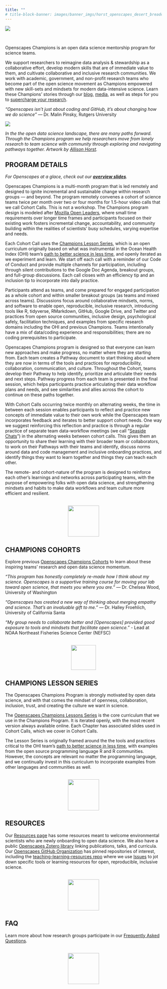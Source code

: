 ```yaml
---
title: ""
# title-block-banner: images/banner_imgs/horst_openscapes_desert_breadcrumbs.png
---
```


::: column-screen
![](images/banner_imgs/horst_openscapes_desert_breadcrumbs.png)
:::
<br>

::: column-screen
<div class="white-div">
<p class="medium-body-text bold700 center-text">Openscapes Champions is an open data science mentorship program for science teams.</p>
</div>

<div class="white-div">
We support researchers to reimagine data analysis & stewardship as a collaborative effort, develop modern skills that are of immediate value to them, and cultivate collaborative and inclusive research communities. We work with academic, government, and non-profit research teams who become part of the open science movement as Champions empowered with new skill-sets and mindsets for modern data-intensive science. Learn these Champions’ stories through our [blog](), [media](), as well as steps for you to [supercharge your research]().

<p class="gray-bg"><span class="bold700">*“Openscapes isn’t just about coding and GitHub, it’s about changing how we do science”*</span> — Dr. Malin Pinsky, Rutgers University</p>
</div>
:::

![](images/page_imgs/horst_openscapes_champions.jpg)

<p class="small-gray-text center-text">*In the the open data science landscape, there are many paths forward. Through the Champions program we help researchers move from lonely research to team science with community through exploring and navigating pathways together. Artwork by [Allison Horst](https://twitter.com/allison_horst).*</p>

::: column-screen

<div class="white-div">
<h2>PROGRAM DETAILS</h2>

*For Openscapes at a glace, check out our [**overview slides**](https://docs.google.com/presentation/d/e/2PACX-1vRQEGsjdnaIWovo1QTo7oZnMzfuOzlTujObHAa0B2maRioRdpvkr8P7fEzDTD98yTs7j6w3sc_DQ9Zi/pub?start=false&loop=false&delayms=3000&slide=id.gb1d0505bec_0_0).*

Openscapes Champions is a multi-month program that is led remotely and designed to ignite incremental and sustainable change within research groups — and beyond. The program remotely convenes a cohort of science teams twice per month over two or four months for 1.5-hour video calls that we call Cohort Calls. This is not a workshop. The Champions program design is modeled after [Mozilla Open Leaders](https://foundation.mozilla.org/en/initiatives/mozilla-open-leaders/fork-open-leaders/), where small time requirements over longer time frames and participants focused on their existing work fosters incremental change, accountability, and community building within the realities of scientists’ busy schedules, varying expertise and needs.

Each Cohort Call uses the [Champions Lesson Series](https://openscapes.github.io/series/), which is an open curriculum originally based on what was instrumental in the Ocean Health Index (OHI) team’s [path to better science in less time](https://www.nature.com/articles/s41559-017-0160), and openly iterated as we experiment and learn. We start off each call with a reminder of our Code of Conduct and provide multiple channels for participation, including through silent contributions to the Google Doc Agenda, breakout groups, and full-group discussions. Each call closes with an efficiency tip and an inclusion tip to incorporate into daily practice.

Participants attend as teams, and come prepared for engaged participation as a whole cohort and within smaller breakout groups (as teams and mixed across teams). Discussions focus around collaborative mindsets, norms, and software to enable open, reproducible, inclusive research, introducing tools like R, tidyverse, RMarkdown, GitHub, Google Drive, and Twitter and practices from open source communities, inclusive design, psychological safely, facilitation techniques, and examples from specific research domains including the OHI and previous Champions. Teams intentionally have a mix of data/coding experience and responsibilities; there are no coding prerequisites to participate.

Openscapes Champions program is designed so that everyone can learn new approaches and make progress, no matter where they are starting from. Each team creates a Pathway document to start thinking about where they are now in terms of the tools and practices for reproducibility, collaboration, communication, and culture. Throughout the Cohort, teams develop their Pathway to help identify, prioritize and articulate their needs and next steps. Pathway progress from each team is presented in the final session, which helps participants practice articulating their data workflow plans and needs, and see similarities and allies across the cohort to continue on these paths together.

With Cohort Calls occurring twice monthly on alternating weeks, the time in between each session enables participants to reflect and practice new concepts of immediate value to their own work while the Openscapes team incorporates feedback and iterates to better support cohort needs. One way we suggest reinforcing this reflection and practice is through a regular practice of separate team data-workflow meetings (we call “[Seaside Chats]()”) in the alternating weeks between cohort calls. This gives them an opportunity to share their learning with their broader team or collaborators, to work on their Pathways with their teams and identify, discuss norms around data and code management and inclusive onboarding practices, and identify things they want to learn together and things they can teach each other.

The remote- and cohort-nature of the program is designed to reinforce each other’s learnings and networks across participating teams, with the purpose of empowering folks with open data science, and strengthening mindsets and habits to make data workflows and team culture more efficient and resilient.

<br>
<center><img src="images/minis/horst_openscapes_desert_snake.png" width="100"></center> <!-- SC NOTE: want css centering here (not html) -->
</div>

<div class="white-div">
<h2>CHAMPIONS COHORTS</h2>
Explore previous [Openscapes Champions Cohorts]() to learn about these inspiring teams’ research and open data science momentum.

<p class="gray-bg"><span class="bold700">*“This program has honestly completely re-made how I think about my science. Openscapes is a supportive training course for moving your lab toward open science, that meets you where you are.”*</span> — Dr. Chelsea Wood, University of Washington</p>

<p class="gray-bg"><span class="bold700">*“Openscapes has created a new way of thinking about merging empathy and science. That’s an invaluable gift to me.”*</span> — Dr. Halley Froehlich, University of California Santa</p>

<p class="gray-bg"><span class="bold700">*“My group needs to collaborate better and [Openscapes] provided good exposure to tools and mindsets that facilitate open science.”*</span> - Lead at NOAA Northeast Fisheries Science Center (NEFSC)</p>

<br>
<center><img src="images/minis/horst_openscapes_desert_cactus.png" height="80"></center> <!-- SC NOTE: want css centering here (not html) -->
</div>

<div class="white-div">
<h2>CHAMPIONS LESSON SERIES</h2>

The Openscapes Champions Program is strongly motivated by open data science, and with that comes the mindset of openness, collaboration, inclusion, trust, and creating the culture we want in science.

The [Openscapes Champions Lessons Series](https://openscapes.github.io/series/) is the core curriculum that we use in the Champions Program. It is iterated openly, with the most recent version always available online. Each Chapter has associated slides used in Cohort Calls, which we cover in Cohort Calls.

The Lesson Series is originally framed around the the tools and practices critical to the OHI team’s [path to better science in less time](https://www.nature.com/articles/s41559-017-0160), with examples from the open source programming language R and R communities. However, the concepts are relevant no matter the programming language, and we continually invest in this curriculum to incorporate examples from other languages and communities as well.

<br>
<center><img src="images/minis/horst_openscapes_desert_roadrunner.png" width="100"></center> <!-- SC NOTE: want css centering here (not html) -->
</div>

<div class="white-div">
<h2>RESOURCES</h2>
Our [Resources page]() has some resources meant to welcome environmental scientists who are newly onboarding to open data science. We also have a public [Openscapes Zotero library](https://www.zotero.org/groups/4118402/openscapes/library) linking publications, talks, and curricula. Our [Openscapes GitHub Organization](https://github.com/openscapes) has pinned repositories of interest, including the [teaching-learning-resources repo](https://github.com/openscapes/teaching-learning-resources) where we use [Issues](https://github.com/Openscapes/teaching-learning-resources/issues) to jot down specific tools or learning resources for open, reproducible, inclusive science.

<br>
<center><img src="images/minis/horst_openscapes_desert_agave.png" width="100"></center> <!-- SC NOTE: want css centering here (not html) -->
</div>

<div class="white-div">
<h2>FAQ</h2>
Learn more about how research groups participate in our [Frequently Asked Questions](faq.qmd).

<br>
<center><img src="images/minis/horst_openscapes_desert_tortoise.png" width="100"></center> <!-- SC NOTE: want css centering here (not html) -->
</div>

:::
